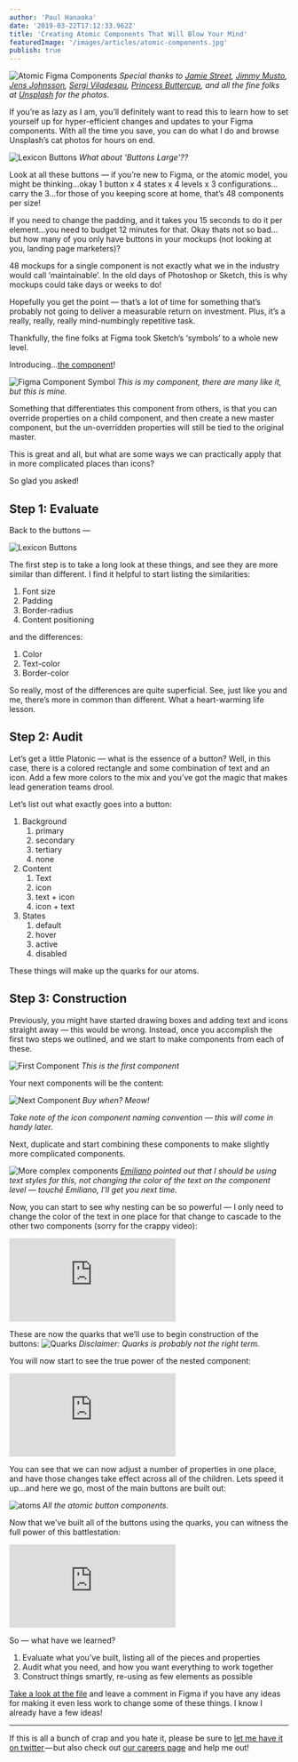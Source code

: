 ```yaml
---
author: 'Paul Hanaoka'
date: '2019-03-22T17:12:33.962Z'
title: 'Creating Atomic Components That Will Blow Your Mind'
featuredImage: '/images/articles/atomic-components.jpg'
publish: true
---
```



![Atomic Figma Components](/images/articles/atomic-components.jpg)
_Special thanks to [Jamie Street](https://unsplash.com/photos/-7ip4yX5P6Q), [Jimmy Musto](https://unsplash.com/photos/iOWEyl7sEgY), [Jens Johnsson](https://unsplash.com/photos/-N1_Vhyqd50), [Sergi Viladesau](https://unsplash.com/photos/dyrehVIidQk), [Princess Buttercup](https://unsplash.com/photos/OvLBv6F6DGE), and all the fine folks at [Unsplash](https://unsplash.com) for the photos._

If you’re as lazy as I am, you’ll definitely want to read this to learn how to set yourself up for hyper-efficient changes and updates to your Figma components. With all the time you save, you can do what I do and browse Unsplash’s cat photos for hours on end.

![Lexicon Buttons](/images/articles/buttons-large.png)
_What about 'Buttons Large'??_

Look at all these buttons — if you’re new to Figma, or the atomic model, you might be thinking…okay 1 button x 4 states x 4 levels x 3 configurations…carry the 3…for those of you keeping score at home, that’s 48 components per size!

If you need to change the padding, and it takes you 15 seconds to do it per element…you need to budget 12 minutes for that. Okay thats not so bad…but how many of you only have buttons in your mockups (not looking at you, landing page marketers)?

48 mockups for a single component is not exactly what we in the industry would call ‘maintainable’. In the old days of Photoshop or Sketch, this is why mockups could take days or weeks to do!

Hopefully you get the point — that’s a lot of time for something that’s probably not going to deliver a measurable return on investment. Plus, it’s a really, really, really mind-numbingly repetitive task.

Thankfully, the fine folks at Figma took Sketch’s ‘symbols’ to a whole new level.

Introducing…[the component](https://www.figma.com/blog/figma-feature-highlight-component-overrides/)!

![Figma Component Symbol](/images/articles/component.png)
_This is my component, there are many like it, but this is mine._

Something that differentiates this component from others, is that you can override properties on a child component, and then create a new master component, but the un-overridden properties will still be tied to the original master.

This is great and all, but what are some ways we can practically apply that in more complicated places than icons?

So glad you asked!

## Step 1: Evaluate

Back to the buttons —

![Lexicon Buttons](/images/articles/buttons-large.png)

The first step is to take a long look at these things, and see they are more similar than different. I find it helpful to start listing the similarities:

1.  Font size
1.  Padding
1.  Border-radius
1.  Content positioning

and the differences:

1.  Color
1.  Text-color
1.  Border-color

So really, most of the differences are quite superficial. See, just like you and me, there’s more in common than different. What a heart-warming life lesson.

## Step 2: Audit

Let’s get a little Platonic — what is the essence of a button? Well, in this case, there is a colored rectangle and some combination of text and an icon. Add a few more colors to the mix and you’ve got the magic that makes lead generation teams drool.

Let’s list out what exactly goes into a button:

1.  Background
    1. primary
    1. secondary
    1. tertiary
    1. none
1.  Content
    1. Text
    1. icon
    1. text + icon
    1. icon + text
1.  States
    1. default
    1. hover
    1. active
    1. disabled

These things will make up the quarks for our atoms.

## Step 3: Construction

Previously, you might have started drawing boxes and adding text and icons straight away — this would be wrong. Instead, once you accomplish the first two steps we outlined, and we start to make components from each of these.

![First Component](/images/articles/first-component.png)
_This is the first component_

Your next components will be the content:

![Next Component](/images/articles/next-components.png)
_Buy when? Meow!_

_Take note of the icon component naming convention — this will come in handy later._

Next, duplicate and start combining these components to make slightly more complicated components.

![More complex components](/images/articles/complex-components.png)
_[Emiliano](/team/) pointed out that I should be using text styles for this, not changing the color of the text on the component level — touché Emiliano, I'll get you next time._

Now, you can start to see why nesting can be so powerful — I only need to change the color of the text in one place for that change to cascade to the other two components (sorry for the crappy video):

<Embed variant='embed.video' src="https://www.youtube.com/embed/xOG7hst4_rM" />

These are now the quarks that we’ll use to begin construction of the buttons:
![Quarks](/images/articles/quarks.png)
_Disclaimer: Quarks is probably not the right term._

You will now start to see the true power of the nested component:

<Embed variant='embed.video' src="https://www.youtube.com/embed/qS5xQuoUUmg" />

You can see that we can now adjust a number of properties in one place, and have those changes take effect across all of the children. Lets speed it up...and here we go, most of the main buttons are built out:

![atoms](/images/articles/buttons.png)
_All the atomic button components._

Now that we’ve built all of the buttons using the quarks, you can witness the full power of this battlestation:

<Embed variant='embed.video' src="https://www.youtube.com/embed/3v6rDsbJHQE" />

So — what have we learned?

1.  Evaluate what you’ve built, listing all of the pieces and properties
1.  Audit what you need, and how you want everything to work together
1.  Construct things smartly, re-using as few elements as possible

[Take a look at the file](https://www.figma.com/file/DTNuqzlJfDMD1nHEf6gwwY/buttons) and leave a comment in Figma if you have any ideas for making it even less work to change some of these things. I know I already have a few ideas!

---

If this is all a bunch of crap and you hate it, please be sure to [let me have it on twitter ](https://twitter.com/plhnk)&mdash; but also check out [our careers page](https://liferay.com/careers) and help me out!
